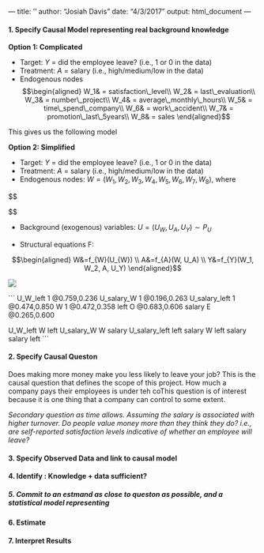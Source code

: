 --- title: '' author: "Josiah Davis" date: "4/3/2017" output: html_document ---

#### 1. Specify Causal Model representing real background knowledge

**Option 1: Complicated**

- Target: $Y$ = did the employee leave? (i.e., 1 or 0 in the data)
- Treatment: $A$ = salary (i.e., high/medium/low in the data)
- Endogenous nodes
$$\begin{aligned}
W_1& = satisfaction\_level\\
W_2& = last\_evaluation\\
W_3& = number\_project\\
W_4& = average\_monthly\_hours\\
W_5& = time\_spend\_company\\
W_6& = work\_accident\\
W_7& = promotion\_last\_5years\\
W_8& = sales
\end{aligned}$$

This gives us the following model


**Option 2: Simplified**

- Target: $Y$ = did the employee leave? (i.e., 1 or 0 in the data)
- Treatment: $A$ = salary (i.e., high/medium/low in the data)
- Endogenous nodes: $W = (W_1, W_2, W_3, W_4, W_5, W_6, W_7, W_8)$, where

$$\begin{aligned}W_1& = satisfaction\_level\\
W_2& = last\_evaluation\\
W_3& = number\_project\\
W_4& = average\_monthly\_hours\\
W_5& = time\_spend\_company\\
W_6& = work\_accident\\
W_7& = promotion\_last\_5years\\
W_8& = sales

\end{aligned}$$

- Background (exogenous) variables: $U = (U_{W}, U_A , U_Y ) \sim 
P_U$

- Structural equations F:

$$\begin{aligned} 
W&=f_{W}(U_{W}) \\ 
A&=f_{A}(W, U_A) \\ 
Y&=f_{Y}(W_1, W_2, A, U_Y) \end{aligned}$$ 

![](unrestricted2.png)

``` U_W_left 1 @0.759,0.236 U_salary_W 1 @0.196,0.263 U_salary_left 1
@0.474,0.850 W 1 @0.472,0.358 left O @0.683,0.606 salary E @0.265,0.600

U_W_left W left U_salary_W W salary U_salary_left left salary W left salary 
salary left ```

#### 2. Specify Causal Queston 

Does making more money make you less likely to leave your job? This is the causal question that defines the scope of this project. How much a company pays their employees is under teh coThis question is of interest because it is one thing that a company can control to some extent.

*Secondary question as time allows. Assuming the salary is associated with higher turnover.  Do people value money more than they think they do? i.e., are self-reported satisfaction levels indicative of whether an employee will leave?*

#### 3. Specify Observed Data and link to causal model 

#### 4. Identify : Knowledge + data sufficient? 

##### 5. Commit to an estmand as close to queston as possible, and a statistical model representing

#### 6. Estimate 

#### 7. Interpret Results